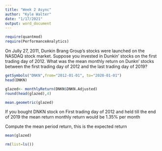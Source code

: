 ---
title: "Week 2 Async"
author: "Kyle Walter"
date: "1/17/2021"
output: word_document
---

```{r packages}
require(quantmod)
require(PerformanceAnalytics)
```


On Jully 27, 2011, Dunkin Brang Group's stocks were launched on the NASDAQ stock market. Suppose you invested in Dunkin' stocks on the first trading day of 2012. What was the mean monthly return on Dunkn' stocks between the first trading day of 2012 and the last trading day of 2019?

```{r get price}
getSymbols("DNKN",from="2012-01-01", to="2020-01-01")
head(DNKN)
```

```{r Monthly Returns}
glazed<- monthlyReturn(DNKN$DNKN.Adjusted)
round(head(glazed),4)
```

```{r geometric historical mean}
mean.geometric(glazed)
```
If you bought DNKN stock on First trading day of 2012 and held till the end of 2019 the mean return monthly return would be 1.35% per month

Compute the mean period return, this is the expected return
```{r monthly expected return}
mean(glazed)
```

```{r clear the objects, echo=FALSE}
rm(list=ls())
```

